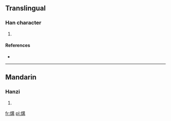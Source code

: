 ==Translingual==

===Han character===
{{Han char|rn=86|rad=火|as=13|sn=17|four=9482<sub>7</sub>|canj=火廿田月 (FTWB)}}

# {{defn|Han|sort=火13}}

====References====
* {{Han ref|kx=0684.280|dkj=19466|hdz=32240.080|uh=71E4|ud=29156|bh=ED60|bd=60768}}

----

==Mandarin==

===Hanzi===
{{cmn-hanzi|pin=[[tài]] ([[tai4]])|wg=t'ai<sup>4</sup>}}

# {{defn|Mandarin|sort=火13}}

[[fr:燤]]
[[pl:燤]]